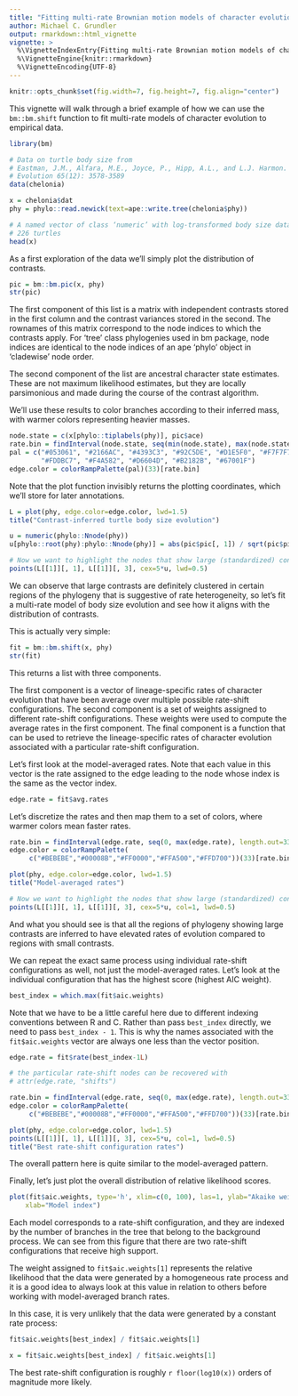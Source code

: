 ```yaml
---
title: "Fitting multi-rate Brownian motion models of character evolution"
author: Michael C. Grundler
output: rmarkdown::html_vignette
vignette: >
  %\VignetteIndexEntry{Fitting multi-rate Brownian motion models of character evolution}
  %\VignetteEngine{knitr::rmarkdown}
  %\VignetteEncoding{UTF-8}
---
```


```r
knitr::opts_chunk$set(fig.width=7, fig.height=7, fig.align="center")
```

This vignette will walk through a brief example of how we can use the `bm::bm.shift`
function to fit multi-rate models of character evolution to empirical data.

```r
library(bm)

# Data on turtle body size from
# Eastman, J.M., Alfara, M.E., Joyce, P., Hipp, A.L., and L.J. Harmon. 2011. 
# Evolution 65(12): 3578-3589
data(chelonia)

x = chelonia$dat
phy = phylo::read.newick(text=ape::write.tree(chelonia$phy))

# A named vector of class ‘numeric’ with log-transformed body size data for 
# 226 turtles
head(x)
```

As a first exploration of the data we'll simply plot the distribution
of contrasts.

```r
pic = bm::bm.pic(x, phy)
str(pic)
```

The first component of this list is a matrix with independent contrasts
stored in the first column and the contrast variances stored in the second.
The rownames of this matrix correspond to the node indices to which the
contrasts apply. For 'tree' class phylogenies used in bm package, node indices
are identical to the node indices of an ape 'phylo' object in 'cladewise'
node order.

The second component of the list are ancestral character state estimates.
These are not maximum likelihood estimates, but they are locally parsimonious
and made during the course of the contrast algorithm.

We'll use these results to color branches according to their
inferred mass, with warmer colors representing heavier masses.

```r
node.state = c(x[phylo::tiplabels(phy)], pic$ace)
rate.bin = findInterval(node.state, seq(min(node.state), max(node.state), length.out=33))
pal = c("#053061", "#2166AC", "#4393C3", "#92C5DE", "#D1E5F0", "#F7F7F7", 
        "#FDDBC7", "#F4A582", "#D6604D", "#B2182B", "#67001F")
edge.color = colorRampPalette(pal)(33)[rate.bin]
```

Note that the plot function invisibly returns the plotting coordinates,
which we'll store for later annotations.

```r
L = plot(phy, edge.color=edge.color, lwd=1.5)
title("Contrast-inferred turtle body size evolution")

u = numeric(phylo::Nnode(phy))
u[phylo::root(phy):phylo::Nnode(phy)] = abs(pic$pic[, 1]) / sqrt(pic$pic[, 2])

# Now we want to highlight the nodes that show large (standardized) contrasts
points(L[[1]][, 1], L[[1]][, 3], cex=5*u, lwd=0.5)
```

We can observe that large contrasts are definitely clustered in certain
regions of the phylogeny that is suggestive of rate heterogeneity, so let's 
fit a multi-rate model of body size evolution and see how it aligns with the
distribution of contrasts.

This is actually very simple:

```r
fit = bm::bm.shift(x, phy)
str(fit)
```

This returns a list with three components.

The first component is a vector of lineage-specific rates of character
evolution that have been average over multiple possible rate-shift
configurations. The second component is a set of weights assigned to
different rate-shift configurations. These weights were used to compute
the average rates in the first component. The final component is a function
that can be used to retrieve the lineage-specific rates of character
evolution associated with a particular rate-shift configuration.

Let's first look at the model-averaged rates. Note that each value in
this vector is the rate assigned to the edge leading to the node whose index 
is the same as the vector index.

```r
edge.rate = fit$avg.rates
```

Let's discretize the rates and then map them to a set of colors, where
warmer colors mean faster rates.

```r
rate.bin = findInterval(edge.rate, seq(0, max(edge.rate), length.out=33))
edge.color = colorRampPalette(
     c("#BEBEBE","#00008B","#FF0000","#FFA500","#FFD700"))(33)[rate.bin]

plot(phy, edge.color=edge.color, lwd=1.5)
title("Model-averaged rates")

# Now we want to highlight the nodes that show large (standardized) contrasts
points(L[[1]][, 1], L[[1]][, 3], cex=5*u, col=1, lwd=0.5)
```

And what you should see is that all the regions of phylogeny showing large 
contrasts are inferred to have elevated rates of evolution compared to regions
with small contrasts.


We can repeat the exact same process using individual rate-shift configurations
as well, not just the model-averaged rates. Let's look at the individual
configuration that has the highest score (highest AIC weight).

```r
best_index = which.max(fit$aic.weights)
```

Note that we have to be a little careful here due to different indexing
conventions between R and C. Rather than pass `best_index` directly, we need
to pass `best_index - 1`. This is why the names associated with the
`fit$aic.weights` vector are always one less than the vector position.

```r
edge.rate = fit$rate(best_index-1L)

# the particular rate-shift nodes can be recovered with
# attr(edge.rate, "shifts")

rate.bin = findInterval(edge.rate, seq(0, max(edge.rate), length.out=33))
edge.color = colorRampPalette(
     c("#BEBEBE","#00008B","#FF0000","#FFA500","#FFD700"))(33)[rate.bin]

plot(phy, edge.color=edge.color, lwd=1.5)
points(L[[1]][, 1], L[[1]][, 3], cex=5*u, col=1, lwd=0.5)
title("Best rate-shift configuration rates")
```

The overall pattern here is quite similar to the model-averaged pattern.

Finally, let's just plot the overall distribution of relative likelihood
scores.

```r
plot(fit$aic.weights, type='h', xlim=c(0, 100), las=1, ylab="Akaike weight",
    xlab="Model index")
```

Each model corresponds to a rate-shift configuration, and they are indexed by
the number of branches in the tree that belong to the background process. We
can see from this figure that there are two rate-shift configurations that
receive high support.

The weight assigned to `fit$aic.weights[1]` represents the relative likelihood
that the data were generated by a homogeneous rate process and it is a good
idea to always look at this value in relation to others before working with
model-averaged branch rates.

In this case, it is very unlikely that the data were generated by a constant
rate process:

```r
fit$aic.weights[best_index] / fit$aic.weights[1]
```

```r
x = fit$aic.weights[best_index] / fit$aic.weights[1]
```

The best rate-shift configuration is roughly `r floor(log10(x))` orders of magnitude more likely.

